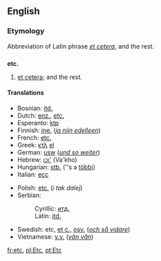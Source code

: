 ==English==

{{wikipediaAlt|Et cetera}}
===Etymology===
Abbreviation of Latin phrase ''[[et cetera]]'', and the rest.

==={{abbreviation}}===
'''etc.'''
# [[etcetera|et cetera]]; and the rest.

====Translations====
{{top}}
*Bosnian: [[itd.]]
*Dutch: [[enz.]], [[etc.]]
*Esperanto: [[ktp]]
*Finnish: [[jne.]] (''[[ja niin edelleen]]'')
*French: [[etc.]]
*Greek: [[κτλ]] [[:el:κτλ|el]]
*German: [[usw]] (''[[und so weiter]]'')
*Hebrew: [[וכו']] (Va'kho)
*Hungarian: [[stb.]] (''s a [[többi]])
*Italian: [[ecc]]
{{mid}}
*Polish: [[etc.]]  (''i tak dalej'')
*Serbian:
*:Cyrillic: [[итд.]]
*:Latin: [[itd.]]
*Swedish: etc, [[et c.]], [[osv.]] (''[[och så vidare]]'')
*Vietnamese: [[v.v.]] (''[[vân vân]]'')
{{bottom}}

[[fr:etc.]]
[[pl:Etc.]]
[[pt:Etc]]